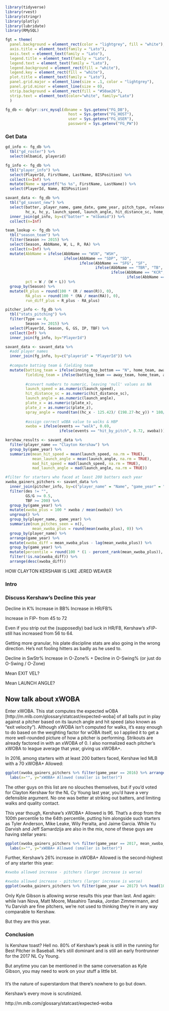 
```r


library(tidyverse)
library(rvest)
library(stringr)
library(plotly)
library(lubridate)
library(RMySQL)

fgt = theme(
  panel.background = element_rect(color = "lightgrey", fill = "white"),
  axis.title = element_text(family = "Lato"),
  axis.text = element_text(family = "Lato"),
  legend.title = element_text(family = "Lato"),
  legend.text = element_text(family = "Lato"),
  legend.background = element_rect(fill = "white"),
  legend.key = element_rect(fill = "white"),
  plot.title = element_text(family = "Lato"),
  panel.grid.major = element_line(size = .1, color = "lightgrey"),
  panel.grid.minor = element_line(size = 0),
  strip.background = element_rect(fill = "#50ae26"),
  strip.text = element_text(color="white", family="Lato")
  )

fg_db <- dplyr::src_mysql(dbname = Sys.getenv("FG_DB"), 
                            host = Sys.getenv("FG_HOST"), 
                            user = Sys.getenv("FG_USER"),
                            password = Sys.getenv("FG_PW"))
```


### Get Data

```r

gd_info <- fg_db %>%
  tbl("gd_roster") %>%
  select(mlbamid, playerid)

fg_info <- fg_db %>%
  tbl("player_info") %>%
  select(PlayerId, FirstName, LastName, BISPosition) %>%
  collect(n=Inf) %>%
  mutate(Name = sprintf("%s %s", FirstName, LastName)) %>%
  select(PlayerId, Name, BISPosition)

savant_data <- fg_db %>%
  tbl("gd_savant_new") %>%
  select(batter, player_name, game_date, game_year, pitch_type, release_speed, events, description, des, plate_x, plate_z, 
         hc_x, hc_y, launch_speed, launch_angle, hit_distance_sc, home_team, away_team, inning_top_bottom, xwoba) %>%
  inner_join(gd_info, by=c("batter" = "mlbamid")) %>%
  collect(n=Inf)

team_lookup <- fg_db %>%
  tbl("season_team") %>%
  filter(Season >= 2015) %>%
  select(Season, AbbName, W, L, R, RA) %>%
  collect(n=Inf) %>%
  mutate(AbbName = ifelse(AbbName == "WSN", "WSH",
                          ifelse(AbbName == "SDP", "SD",
                                 ifelse(AbbName == "SFG", "SF",
                                        ifelse(AbbName == "TBR", "TB",
                                               ifelse(AbbName == "KCR", "KC",
                                                      ifelse(AbbName == "CHW", "CWS", AbbName)))))),
         pct = W / (W + L)) %>%
  group_by(Season) %>%
  mutate(R_plus = round(100 * (R / mean(R)), 0),
         RA_plus = round(100 * (RA / mean(RA)), 0),
         run_diff_plus = R_plus - RA_plus)

pitcher_info <- fg_db %>%
  tbl("stats_pitching") %>%
  filter(Type == 0,
         Season >= 2015) %>%
  select(PlayerId, Season, G, GS, IP, TBF) %>%
  collect(Inf) %>%
  inner_join(fg_info, by="PlayerId")


```


```r
savant_data <- savant_data %>%
  #add player names
  inner_join(fg_info, by=c("playerid" = "PlayerId")) %>%
  
  #compute batting team & fielding team
  mutate(batting_team = ifelse(inning_top_bottom == "N", home_team, away_team),
         fielding_team = ifelse(batting_team == away_team, home_team, away_team),
         
         #convert numbers to numeric, leaving 'null' values as NA
         launch_speed = as.numeric(launch_speed),
         hit_distance_sc = as.numeric(hit_distance_sc),
         launch_angle = as.numeric(launch_angle),
         plate_x = as.numeric(plate_x),
         plate_z = as.numeric(plate_z),
         spray_angle = round(tan((hc_x - 125.42)/ (198.27-hc_y)) * 180/pi*.75, 1),
         
         #assign correct wOBA value to walks & HBP
         xwoba = ifelse(events == "walk", 0.69,
                        ifelse(events == "hit_by_pitch", 0.72, xwoba)))

```


```r
kershaw_results <- savant_data %>%
  filter(player_name == "Clayton Kershaw") %>%
  group_by(game_year) %>%
  summarize(mean_hit_speed = mean(launch_speed, na.rm = TRUE),
            mean_launch_angle = mean(launch_angle, na.rm = TRUE),
            mad_hit_speed = mad(launch_speed, na.rm = TRUE),
            mad_launch_angle = mad(launch_angle, na.rm = TRUE))

```


```r
#filter for starters who faced at least 200 batters each year
xwoba_gainers_pitchers <- savant_data %>%
  inner_join(pitcher_info, by=c("player_name" = "Name", "game_year" = "Season")) %>%
  filter(des != "",
         GS/G >= 0.5,
         TBF >= 200) %>%
  group_by(game_year) %>%
  mutate(xwoba_plus = 100 * xwoba / mean(xwoba)) %>%
  ungroup() %>%
  group_by(player_name, game_year) %>%
  summarize(num_pitches_seen = n(),
            mean_xwoba_plus = round(mean(xwoba_plus), 0)) %>%
  group_by(player_name) %>%
  arrange(game_year) %>%
  mutate(xwoba_diff = mean_xwoba_plus - lag(mean_xwoba_plus)) %>%
  group_by(game_year) %>%
  mutate(percentile = round(100 * (1 - percent_rank(mean_xwoba_plus)), 2)) %>%
  filter(!is.na(xwoba_diff)) %>%
  arrange(desc(xwoba_diff))

```


HOW CLAYTON KERSHAW IS LIKE JERED WEAVER

### Intro

### Discuss Kershaw's Decline this year

Decline in K%
Increase in BB%
Increase in HR/FB%

Increase in FIP- from 45 to 72

Even if you strip out the (supposedly) bad luck in HR/FB, Kershaw's xFIP- still has increased from 56 to 64.

Getting more granular, his plate discipline stats are also going in the wrong direction. He's not fooling hitters as badly as he used to.

Decline in SwStr%
Increase in O-Zone% + Decline in O-Swing%  (or just do O-Swing / O-Zone)

Mean EXIT VEL?

Mean LAUNCH ANGLE?

## Now talk about xWOBA

Enter xWOBA. This stat computes the expected wOBA [http://m.mlb.com/glossary/statcast/expected-woba] of all balls put in play against a pitcher based on its launch angle and hit speed (also known as "exit velocity"). Although xWOBA isn't computed for walks, it's easy enough to do based on the weighting factor for wOBA itself, so I applied it to get a more well-rounded picture of how a pitcher is performing. Strikouts are already factored in with an xWOBA of 0. I also normalized each pitcher's xWOBA to league average that year, giving us xWOBA+.

In 2016, among starters with at least 200 batters faced, Kershaw led MLB with a 70 xWOBA+ Allowed:

```r
ggplot(xwoba_gainers_pitchers %>% filter(game_year == 2016) %>% arrange(mean_xwoba_plus) %>% head(10), aes(reorder(player_name, -mean_xwoba_plus) , mean_xwoba_plus)) + geom_bar(stat="identity") + coord_flip() + ggtitle("xWOBA+ Allowed Leaders, 2016") + 
  labs(x="", y="xWOBA+ Allowed (smaller is better)")
```

The other guys on this list are no slouches themselves, but if you'd voted for Clayton Kershaw for the NL Cy Young last year, you'd have a very defensible argument. No one was better at striking out batters, and limiting walks and quality contact.

This year though, Kershaw's xWOBA+ Allowed is 96. That's a drop from the 100th percentile to the 64th percentile, putting him alongside such starters as Tyler Anderson, Mike Leake, Wily Peralta, and Jaime Garcia. While Yu Darvish and Jeff Samardzija are also in the mix, none of these guys are having stellar years:

```r
ggplot(xwoba_gainers_pitchers %>% filter(game_year == 2017, mean_xwoba_plus >= 94, mean_xwoba_plus <= 98) %>% arrange(mean_xwoba_plus) %>% head(10), aes(reorder(player_name, -mean_xwoba_plus) , mean_xwoba_plus)) + geom_bar(stat="identity") + coord_flip() + ggtitle("xWOBA+ Allowed, 2017, xWOBA betwewn 94 and 98") + 
  labs(x="", y="xWOBA+ Allowed (smaller is better)")
```

Further, Kershaw's 26% increase in xWOBA+ Allowed is the second-highest of any starter this year:

```r
#xwoba allowed increase - pitchers (larger increase is worse)

#xwoba allowed increase - pitchers (larger increase is worse)
ggplot(xwoba_gainers_pitchers %>% filter(game_year == 2017) %>% head(10), aes(reorder(player_name, xwoba_diff), xwoba_diff)) + geom_bar (stat="identity") + coord_flip() + ggtitle("Largest Increases in xwOBA+ Allowed, 2016 - 2017") + labs(x="", y="Change in xWOBA+ Allowed (%, smaller is better)")
```

Only Kyle Gibson is allowing worse results this year than last. And again: while Ivan Nova, Matt Moore, Masahiro Tanaka, Jordan Zimmermann, and Yu Darvish are fine pitchers, we're not used to thinking they're in any way comparable to Kershaw.

But they are this year.

### Conclusion

Is Kershaw toast? Hell no. 80% of Kershaw's peak is still in the running for Best Pitcher in Baseball. He's still dominant and is still an early frontrunner for the 2017 NL Cy Young.

But anytime you can be mentioned in the same conversation as Kyle Gibson, you may need to work on your stuff a little bit.

### 


It's the nature of superstardom that there's nowhere to go but down. 

Kershaw's every move is scrutinized.


http://m.mlb.com/glossary/statcast/expected-woba




